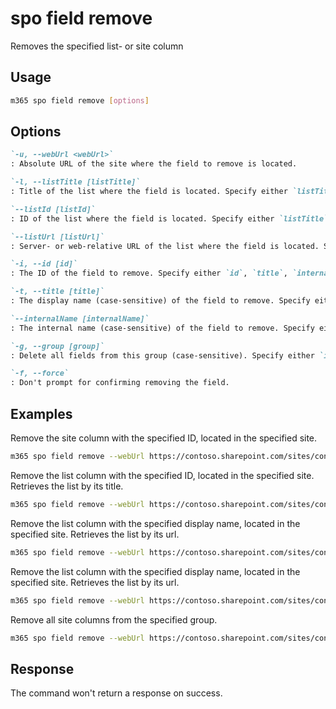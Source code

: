 
# spo field remove

Removes the specified list- or site column

## Usage

```sh
m365 spo field remove [options]
```

## Options

```md definition-list
`-u, --webUrl <webUrl>`
: Absolute URL of the site where the field to remove is located.

`-l, --listTitle [listTitle]`
: Title of the list where the field is located. Specify either `listTitle`, `listId` or `listUrl`.

`--listId [listId]`
: ID of the list where the field is located. Specify either `listTitle`, `listId` or `listUrl`.

`--listUrl [listUrl]`
: Server- or web-relative URL of the list where the field is located. Specify either `listTitle`, `listId` or `listUrl`.

`-i, --id [id]`
: The ID of the field to remove. Specify either `id`, `title`, `internalName`, or `group`.

`-t, --title [title]`
: The display name (case-sensitive) of the field to remove. Specify either `id`, `title`, `internalName`, or `group`.

`--internalName [internalName]`
: The internal name (case-sensitive) of the field to remove. Specify either `id`, `title`, `internalName`, or `group`.

`-g, --group [group]`
: Delete all fields from this group (case-sensitive). Specify either `id`, `title`, `internalName`, or `group`.

`-f, --force`
: Don't prompt for confirming removing the field.
```

<Global />

## Examples

Remove the site column with the specified ID, located in the specified site.

```sh
m365 spo field remove --webUrl https://contoso.sharepoint.com/sites/contoso-sales --id 5ee2dd25-d941-455a-9bdb-7f2c54aed11b
```

Remove the list column with the specified ID, located in the specified site. Retrieves the list by its title.

```sh
m365 spo field remove --webUrl https://contoso.sharepoint.com/sites/contoso-sales --listTitle Events --id 5ee2dd25-d941-455a-9bdb-7f2c54aed11b
```

Remove the list column with the specified display name, located in the specified site. Retrieves the list by its url.

```sh
m365 spo field remove --webUrl https://contoso.sharepoint.com/sites/contoso-sales --listUrl "Lists/Events" --title "Title"
```

Remove the list column with the specified display name, located in the specified site. Retrieves the list by its url.

```sh
m365 spo field remove --webUrl https://contoso.sharepoint.com/sites/contoso-sales --listUrl "Lists/Events" --internalName "Title"
```

Remove all site columns from the specified group.

```sh
m365 spo field remove --webUrl https://contoso.sharepoint.com/sites/contoso-sales --group "MyGroup"
```

## Response

The command won't return a response on success.
